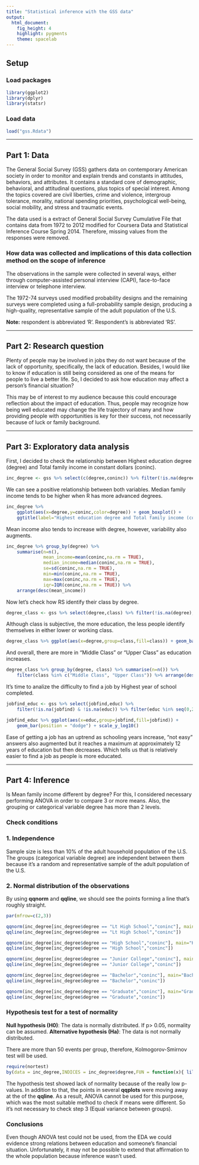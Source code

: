 ```yaml
---
title: "Statistical inference with the GSS data"
output: 
  html_document: 
    fig_height: 4
    highlight: pygments
    theme: spacelab
---
```


## Setup

### Load packages

```r
library(ggplot2)
library(dplyr)
library(statsr)
```

### Load data

```r
load("gss.Rdata")
```


* * *

## Part 1: Data
The General Social Survey (GSS) gathers data on contemporary American society in order to monitor and explain trends and constants in attitudes, behaviors, and attributes. It contains a standard core of demographic, behavioral, and attitudinal questions, plus topics of special interest. Among the topics covered are civil liberties, crime and violence, intergroup tolerance, morality, national spending priorities, psychological well-being, social mobility, and stress and traumatic events.

The data used is a extract of General Social Survey Cumulative File that contains data from 1972 to 2012 modified for Coursera Data and Statistical Inference
Course Spring 2014. Therefore, missing values from the responses were removed.

### How data was collected and implications of this data collection method on the scope of inference

The observations in the sample were collected in several ways, either through computer-assisted personal interview (CAPI), face-to-face interview or telephone interview.

The 1972-74 surveys used modified probability designs and the remaining surveys were completed using a full-probability sample design, producing a high-quality, representative sample of the adult population of the U.S.

**Note:** respondent is abbreviated 'R'. Respondent's is abbreviated 'RS'.

* * *

## Part 2: Research question
Plenty of people may be involved in jobs they do not want because of the lack of opportunity, specifically, the lack of education. Besides, I would like to know if education is still being considered as one of the means for people to live a better life. So, I decided to ask how education may affect a person's financial situation?

This may be of interest to my audience because this could encourage reflection about the impact of education. Thus, people may recognize how being well educated may change the life trajectory of many and how providing people with opportunities is key for their success, not necessarily because of luck or family background.

* * *

## Part 3: Exploratory data analysis
First, I decided to check the relationship between Highest education degree (degree) and Total family income in constant dollars (coninc).

```r
inc_degree <- gss %>% select(c(degree,coninc)) %>% filter(!is.na(degree))
```
We can see a positive relationship between both variables. Median family income tends to be higher when R has more advanced degrees.

```r
inc_degree %>%
    ggplot(aes(x=degree,y=coninc,color=degree)) + geom_boxplot() +
    ggtitle(label="Highest education degree and Total family income (constant dollars)")
```

Mean income also tends to increase with degree, however, variability also augments.

```r
inc_degree %>% group_by(degree) %>%
    summarise(n=n(),
              mean_income=mean(coninc,na.rm = TRUE),
              median_income=median(coninc,na.rm = TRUE),
              se=sd(coninc,na.rm = TRUE),
              min=min(coninc,na.rm = TRUE),
              max=max(coninc,na.rm = TRUE),
              iqr=IQR(coninc,na.rm = TRUE)) %>%
    arrange(desc(mean_income))
```

Now let's check how RS identify their class by degree.

```r
degree_class <- gss %>% select(degree,class) %>% filter(!is.na(degree),!is.na(class))
```

Although class is subjective, the more education, the less people identify themselves in either lower or working class.

```r
degree_class %>% ggplot(aes(x=degree,group=class,fill=class)) + geom_bar()
```

And overall, there are more in "Middle Class" or "Upper Class" as education increases.

```r
degree_class %>% group_by(degree, class) %>% summarise(n=n()) %>%
    filter(class %in% c("Middle Class", "Upper Class")) %>% arrange(desc(n))
```

It's time to analize the difficulty to find a job by Highest year of school completed.

```r
jobfind_educ <- gss %>% select(jobfind,educ) %>%
    filter(!is.na(jobfind) & !is.na(educ)) %>% filter(educ %in% seq(0,20,5))

jobfind_educ %>% ggplot(aes(x=educ,group=jobfind,fill=jobfind)) +
    geom_bar(position = "dodge") + scale_y_log10()
```

Ease of getting a job has an uptrend as schooling years increase, "not easy" answers also augmented but it reaches a maximum at approximately 12 years of education but then decreases. Which tells us that is relatively easier to find a job as people is more educated.


* * *

## Part 4: Inference
Is Mean family income different by degree?
For this, I considered necessary performing ANOVA in order to compare 3 or more means. Also, the grouping or categorical variable degree has more than 2 levels.

### Check conditions
### 1. Independence
Sample size is less than 10% of the adult household population of the U.S. The groups (categorical variable degree) are independent between them because it's a random and representative sample of the adult population of the U.S.

### 2. Normal distribution of the observations
By using **qqnorm** and **qqline**, we should see the points forming a line that's roughly straight.

```r
par(mfrow=c(2,3))

qqnorm(inc_degree[inc_degree$degree == "Lt High School","coninc"], main="Lt High School")
qqline(inc_degree[inc_degree$degree == "Lt High School","coninc"])

qqnorm(inc_degree[inc_degree$degree == "High School","coninc"], main="High School")
qqline(inc_degree[inc_degree$degree == "High School","coninc"])

qqnorm(inc_degree[inc_degree$degree == "Junior College","coninc"], main="Junior College")
qqline(inc_degree[inc_degree$degree == "Junior College","coninc"])

qqnorm(inc_degree[inc_degree$degree == "Bachelor","coninc"], main="Bachelor")
qqline(inc_degree[inc_degree$degree == "Bachelor","coninc"])

qqnorm(inc_degree[inc_degree$degree == "Graduate","coninc"], main="Graduate")
qqline(inc_degree[inc_degree$degree == "Graduate","coninc"])
```

### Hypothesis test for a test of normality

**Null hypothesis (H0)**: The data is normally distributed. If p> 0.05, normality can be assumed.
**Alternative hypothesis (Ha)**: The data is not normally distributed.

There are more than 50 events per group, therefore, Kolmogorov-Smirnov test will be used.

```r
require(nortest)
by(data = inc_degree,INDICES = inc_degree$degree,FUN = function(x){ lillie.test(x$coninc)})
```

The hypothesis test showed lack of normality because of the really low p-values. In addition to that, the points in several **qqplots** were moving away at the of the **qqline**. As a result, ANOVA cannot be used for this purpose, which was the most suitable method to check if means were different. So it's not necessary to check step 3 (Equal variance between groups).

### Conclusions
Even though ANOVA test could not be used, from the
EDA we could evidence strong relations between education and someone's financial situation. Unfortunately, it may not be possible to extend that affirmation to the whole population because inference wasn't used.
